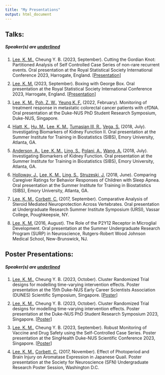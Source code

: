 ```yaml
---
title: "My Presentations"
output: html_document
---
```


## Talks:
##### Speaker(s) are <u>underlined</u>
<ol>
<li class="list"><u>Lee, K. M.</u>, Cheung Y. B. (2023, September). Cutting the Gordian Knot: Partitioned Analysis of Self Controlled Case Series of non-rare recurrent events. Oral presentation at the Royal Statistical Society International Conference 2023, Harrogate, England. [<a href="files/talks/2023 RSS/Wednesday-AM-Kenneth-Lee.pptx" download>Presentation</a>]</li>

<li class="list"><u>Lee, K. M.</u> (2023, September). Boxing with George Box. Oral presentation at the Royal Statistical Society International Conference 2023, Harrogate, England. [<a href="files/talks/2023 RSS/Wednesday-PM-Kenneth-Lee-Significance.pptx" download>Presentation</a>]</li>

<li class="list"><u>Lee, K. M.</u>, <u>Poh, Z. W.</u>, <u>Yeung K. F.</u> (2022, February). Monitoring of treatment response in metastatic colorectal cancer patients with cfDNA. Oral presentation at the Duke-NUS PhD Student Research Symposium, Duke-NUS, Singapore.</li>

<li class="list"><u>Hiatt, K.</u>, <u>Hu, M.</u>, <u>Lee, K. M.</u>, <u>Tumasian III, R.</u>, <u>Vega, S.</u> (2018, July). Investigating Biomarkers of Kidney Function II. Oral presentation at the Summer Institute for Training in Biostatistics (SIBS), Emory University, Atlanta, GA.</li>

<li class="list"><u>Anderson, A.</u>, <u>Lee, K. M.</u>, <u>Ling, S.</u>, <u>Polani, A.</u>, <u>Wang, A.</u> (2018, July). Investigating Biomarkers of Kidney Function. Oral presentation at the Summer Institute for Training in Biostatistics (SIBS), Emory University, Atlanta, GA.</li>

<li class="list"><u>Holloway, J.</u>, <u>Lee, K. M.</u>, <u>Ling, S.</u>, <u>Struzeski, J.</u> (2018, June). Comparing Caregiver Ratings for Behavior Responses of Children with Sleep Apnea. Oral presentation at the Summer Institute for Training in Biostatistics (SIBS), Emory University, Atlanta, GA.</li>

<li class="list"><u>Lee, K. M.</u>, <u>Corbett, C.</u> (2017, September). Comparative Analysis of Steroid Mediated Neuroprotection Across Vertebrates. Oral presentation at Undergraduate Research Summer Institute Symposium (URSI), Vassar College, Poughkeepsie, NY.</li>

<li class="list"><u>Lee, K. M.</u> (2016, August). The Role of the P2Y12 Receptor in Microglial Development. Oral presentation at the Summer Undergraduate Research Program (SURP) in Neuroscience, Rutgers-Robert Wood Johnson Medical School, New-Brunswick, NJ.</li>
</ol>

## Poster Presentations:
##### Speaker(s) are <u>underlined</u>
<ol>

<li class="list"><u>Lee, K. M.</u>, Cheung Y. B. (2023, October). Cluster Randomized Trial designs for modelling time-varying intervention effects. Poster presentation at the 15th Duke-NUS Early Career Scientists Association (DUNES) Scientific Symposium, Singapore. [<a href="files/talks/2023 TOI CRT Poster/Poster.pdf" download>Poster</a>]</li>

<li class="list"><u>Lee, K. M.</u>, Cheung Y. B. (2023, October). Cluster Randomized Trial designs for modelling time-varying intervention effects. Poster presentation at the Duke-NUS PhD Student Research Symposium 2023, Singapore. [<a href="files/talks/2023 TOI CRT Poster/Poster.pdf" download>Poster</a>]</li>

<li class="list"><u>Lee, K. M.</u>, Cheung Y. B. (2023, September). Robust Monitoring of Vaccine and Drug Safety using the Self-Controlled Case Series. Poster presentation at the SingHealth Duke-NUS Scientific Conference 2023, Singapore. [<a href="files/talks/2023 SingHealth Duke NUS Congress/00050.pptx" download>Poster</a>]</li>

<li class="list"><u>Lee, K. M.</u>, <u>Corbett, C.</u> (2017, November). Effect of Photoperiod and Brain Injury on Aromatase Expression in Japanese Quail. Poster presentation at the Society for Neuroscience (SFN) Undergraduate Research Poster Session, Washington D.C.</li>
</ol>

<style>
li.list{
  margin: 10px 0;
}
</style>
